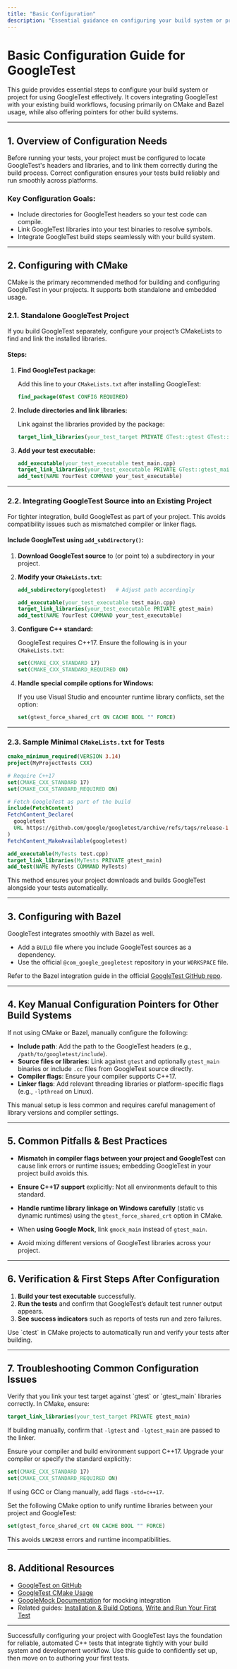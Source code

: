 ```yaml
---
title: "Basic Configuration"
description: "Essential guidance on configuring your build system or project to use GoogleTest—including linking libraries, include paths, and integrating with your build workflow. Highlights CMake and Bazel usage, with pointers for other workflows."
---
```


# Basic Configuration Guide for GoogleTest

This guide provides essential steps to configure your build system or project for using GoogleTest effectively. It covers integrating GoogleTest with your existing build workflows, focusing primarily on CMake and Bazel usage, while also offering pointers for other build systems.

---

## 1. Overview of Configuration Needs

Before running your tests, your project must be configured to locate GoogleTest's headers and libraries, and to link them correctly during the build process. Correct configuration ensures your tests build reliably and run smoothly across platforms.

### Key Configuration Goals:

- Include directories for GoogleTest headers so your test code can compile.
- Link GoogleTest libraries into your test binaries to resolve symbols.
- Integrate GoogleTest build steps seamlessly with your build system.

---

## 2. Configuring with CMake

CMake is the primary recommended method for building and configuring GoogleTest in your projects. It supports both standalone and embedded usage.

### 2.1. Standalone GoogleTest Project

If you build GoogleTest separately, configure your project’s CMakeLists to find and link the installed libraries.

#### Steps:

1. **Find GoogleTest package:**

   Add this line to your `CMakeLists.txt` after installing GoogleTest:
   
   ```cmake
   find_package(GTest CONFIG REQUIRED)
   ```

2. **Include directories and link libraries:**

   Link against the libraries provided by the package:

   ```cmake
   target_link_libraries(your_test_target PRIVATE GTest::gtest GTest::gtest_main)
   ```

3. **Add your test executable:**

   ```cmake
   add_executable(your_test_executable test_main.cpp)
   target_link_libraries(your_test_executable PRIVATE GTest::gtest_main)
   add_test(NAME YourTest COMMAND your_test_executable)
   ```

---

### 2.2. Integrating GoogleTest Source into an Existing Project

For tighter integration, build GoogleTest as part of your project. This avoids compatibility issues such as mismatched compiler or linker flags.

#### Include GoogleTest using `add_subdirectory()`:

1. **Download GoogleTest source** to (or point to) a subdirectory in your project.

2. **Modify your `CMakeLists.txt`**:

   ```cmake
   add_subdirectory(googletest)   # Adjust path accordingly

   add_executable(your_test_executable test_main.cpp)
   target_link_libraries(your_test_executable PRIVATE gtest_main)
   add_test(NAME YourTest COMMAND your_test_executable)
   ```

3. **Configure C++ standard:**

   GoogleTest requires C++17. Ensure the following is in your `CMakeLists.txt`:

   ```cmake
   set(CMAKE_CXX_STANDARD 17)
   set(CMAKE_CXX_STANDARD_REQUIRED ON)
   ```

4. **Handle special compile options for Windows:**

   If you use Visual Studio and encounter runtime library conflicts, set the option:

   ```cmake
   set(gtest_force_shared_crt ON CACHE BOOL "" FORCE)
   ```

---

### 2.3. Sample Minimal `CMakeLists.txt` for Tests

```cmake
cmake_minimum_required(VERSION 3.14)
project(MyProjectTests CXX)

# Require C++17
set(CMAKE_CXX_STANDARD 17)
set(CMAKE_CXX_STANDARD_REQUIRED ON)

# Fetch GoogleTest as part of the build
include(FetchContent)
FetchContent_Declare(
  googletest
  URL https://github.com/google/googletest/archive/refs/tags/release-1.16.0.zip
)
FetchContent_MakeAvailable(googletest)

add_executable(MyTests test.cpp)
target_link_libraries(MyTests PRIVATE gtest_main)
add_test(NAME MyTests COMMAND MyTests)
```

This method ensures your project downloads and builds GoogleTest alongside your tests automatically.

---

## 3. Configuring with Bazel

GoogleTest integrates smoothly with Bazel as well.

- Add a `BUILD` file where you include GoogleTest sources as a dependency.
- Use the official `@com_google_googletest` repository in your `WORKSPACE` file.

Refer to the Bazel integration guide in the official [GoogleTest GitHub repo](https://github.com/google/googletest/tree/main/googletest).

---

## 4. Key Manual Configuration Pointers for Other Build Systems

If not using CMake or Bazel, manually configure the following:

- **Include path**: Add the path to the GoogleTest headers (e.g., `/path/to/googletest/include`).
- **Source files or libraries**: Link against `gtest` and optionally `gtest_main` binaries or include `.cc` files from GoogleTest source directly.
- **Compiler flags**: Ensure your compiler supports C++17.
- **Linker flags**: Add relevant threading libraries or platform-specific flags (e.g., `-lpthread` on Linux).

This manual setup is less common and requires careful management of library versions and compiler settings.

---

## 5. Common Pitfalls & Best Practices

- **Mismatch in compiler flags between your project and GoogleTest** can cause link errors or runtime issues; embedding GoogleTest in your project build avoids this.

- **Ensure C++17 support** explicitly: Not all environments default to this standard.

- **Handle runtime library linkage on Windows carefully** (static vs dynamic runtimes) using the `gtest_force_shared_crt` option in CMake.

- When **using Google Mock**, link `gmock_main` instead of `gtest_main`.

- Avoid mixing different versions of GoogleTest libraries across your project.

---

## 6. Verification & First Steps After Configuration

1. **Build your test executable** successfully.
2. **Run the tests** and confirm that GoogleTest’s default test runner output appears.
3. **See success indicators** such as reports of tests run and zero failures.

<Tip>
Use `ctest` in CMake projects to automatically run and verify your tests after building.
</Tip>

---

## 7. Troubleshooting Common Configuration Issues

<AccordionGroup title="Troubleshooting Configuration">
<Accordion title="Linker errors related to GoogleTest symbols">
Verify that you link your test target against `gtest` or `gtest_main` libraries correctly. In CMake, ensure:

```cmake
target_link_libraries(your_test_target PRIVATE gtest_main)
```

If building manually, confirm that `-lgtest` and `-lgtest_main` are passed to the linker.
</Accordion>

<Accordion title="Compiler version does not support C++17">
Ensure your compiler and build environment support C++17. Upgrade your compiler or specify the standard explicitly:

```cmake
set(CMAKE_CXX_STANDARD 17)
set(CMAKE_CXX_STANDARD_REQUIRED ON)
```

If using GCC or Clang manually, add flags `-std=c++17`.
</Accordion>

<Accordion title="Conflicts with runtime libraries on Windows using Visual Studio">
Set the following CMake option to unify runtime libraries between your project and GoogleTest:

```cmake
set(gtest_force_shared_crt ON CACHE BOOL "" FORCE)
```

This avoids `LNK2038` errors and runtime incompatibilities.
</Accordion>
</AccordionGroup>

---

## 8. Additional Resources

- [GoogleTest on GitHub](https://github.com/google/googletest)
- [GoogleTest CMake Usage](https://github.com/google/googletest/blob/main/README.md#build-with-cmake)
- [GoogleMock Documentation](https://google.github.io/googletest/gmock_for_dummies.html) for mocking integration
- Related guides: [Installation & Build Options](../intro_and_setup/installation_options), [Write and Run Your First Test](../initial_usage_and_validation/your_first_test)

---

Successfully configuring your project with GoogleTest lays the foundation for reliable, automated C++ tests that integrate tightly with your build system and development workflow. Use this guide to confidently set up, then move on to authoring your first tests.
